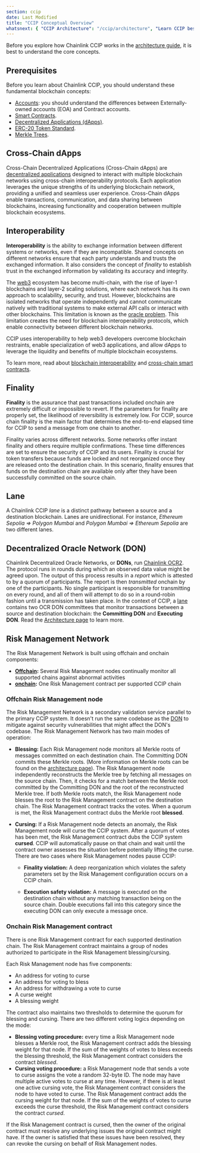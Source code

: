 ```yaml
---
section: ccip
date: Last Modified
title: "CCIP Conceptual Overview"
whatsnext: { "CCIP Architecture": "/ccip/architecture", "Learn CCIP best practices": "/ccip/best-practices" }
---
```


Before you explore how Chainlink CCIP works in the [architecture guide](/ccip/architecture), it is best to understand the core concepts.

## Prerequisites

Before you learn about Chainlink CCIP, you should understand these fundamental blockchain concepts:

- [Accounts](https://ethereum.org/en/developers/docs/accounts/): you should understand the differences between Externally-owned accounts (EOA) and Contract accounts.
- [Smart Contracts](https://ethereum.org/en/developers/docs/smart-contracts/).
- [Decentralized Applications (dApps)](https://ethereum.org/en/developers/docs/dapps/).
- [ERC-20 Token Standard](https://ethereum.org/en/developers/docs/standards/tokens/erc-20/).
- [Merkle Trees](https://ethereum.org/en/developers/tutorials/merkle-proofs-for-offline-data-integrity/).

## Cross-Chain dApps

Cross-Chain Decentralized Applications (Cross-Chain dApps) are [decentralized applications](https://ethereum.org/en/developers/docs/dapps/) designed to interact with multiple blockchain networks using cross-chain interoperability protocols. Each application leverages the unique strengths of its underlying blockchain network, providing a unified and seamless user experience. Cross-Chain dApps enable transactions, communication, and data sharing between blockchains, increasing functionality and cooperation between multiple blockchain ecosystems.

## Interoperability

**Interoperability** is the ability to exchange information between different systems or networks, even if they are incompatible. Shared concepts on different networks ensure that each party understands and trusts the exchanged information. It also considers the concept of _finality_ to establish trust in the exchanged information by validating its accuracy and integrity.

The [web3](https://chain.link/education/web3) ecosystem has become multi-chain, with the rise of layer-1 blockchains and layer-2 scaling solutions, where each network has its own approach to scalability, security, and trust. However, blockchains are isolated networks that operate independently and cannot communicate natively with traditional systems to make external API calls or interact with other blockchains. This limitation is known as the [oracle problem](https://blog.chain.link/what-is-the-blockchain-oracle-problem/). This limitation creates the need for blockchain interoperability protocols, which enable connectivity between different blockchain networks.

CCIP uses interoperability to help web3 developers overcome blockchain restraints, enable specialization of web3 applications, and allow dApps to leverage the liquidity and benefits of multiple blockchain ecosystems.

To learn more, read about [blockchain interoperability](https://chain.link/education-hub/blockchain-interoperability) and [cross-chain smart contracts](https://chain.link/education-hub/cross-chain-smart-contracts).

## Finality

**Finality** is the assurance that past transactions included onchain are extremely difficult or impossible to revert. If the parameters for finality are properly set, the likelihood of reversibility is extremely low. For CCIP, source chain finality is the main factor that determines the end-to-end elapsed time for CCIP to send a message from one chain to another.

Finality varies across different networks. Some networks offer instant finality and others require multiple confirmations. These time differences are set to ensure the security of CCIP and its users. Finality is crucial for token transfers because funds are locked and not reorganized once they are released onto the destination chain. In this scenario, finality ensures that funds on the destination chain are available only after they have been successfully committed on the source chain.

## Lane

A Chainlink CCIP _lane_ is a distinct pathway between a source and a destination blockchain. Lanes are unidirectional. For instance, _Ethereum Sepolia => Polygon Mumbai_ and _Polygon Mumbai => Ethereum Sepolia_ are two different lanes.

## Decentralized Oracle Network (DON)

Chainlink Decentralized Oracle Networks, or **DONs**, run [Chainlink OCR2](/architecture-overview/off-chain-reporting). The protocol runs in rounds during which an observed data value might be agreed upon. The output of this process results in a _report_ which is attested to by a quorum of participants. The report is then _transmitted_ onchain by one of the participants. No single participant is responsible for transmitting on every round, and all of them will attempt to do so in a round-robin fashion until a transmission has taken place. In the context of CCIP, a [lane](#lane) contains two OCR DON committees that monitor transactions between a source and destination blockchain: the **Committing DON** and **Executing DON**. Read the [Architecture page](/ccip/architecture) to learn more.

## Risk Management Network

The Risk Management Network is built using offchain and onchain components:

- **[Offchain](#offchain-risk-management-node):** Several Risk Management nodes continually monitor all supported chains against abnormal activities
- **[onchain](#onchain-risk-management-contract):** One Risk Management contract per supported CCIP chain

### Offchain Risk Management node

The Risk Management Network is a secondary validation service parallel to the primary CCIP system. It doesn't run the same codebase as the [DON](#decentralized-oracle-network-don) to mitigate against security vulnerabilities that might affect the DON's codebase.
The Risk Management Network has two main modes of operation:

- **Blessing:** Each Risk Management node monitors all Merkle roots of messages committed on each destination chain. The Committing DON commits these Merkle roots. (More information on Merkle roots can be found on the [architecture page](/ccip/architecture)). The Risk Management node independently reconstructs the Merkle tree by fetching all messages on the source chain. Then, it checks for a match between the Merkle root committed by the Committing DON and the root of the reconstructed Merkle tree. If both Merkle roots match, the Risk Management node blesses the root to the Risk Management contract on the destination chain. The Risk Management contract tracks the votes. When a quorum is met, the Risk Management contract dubs the Merkle root **blessed**.

- **Cursing:** If a Risk Management node detects an anomaly, the Risk Management node will curse the CCIP system. After a quorum of votes has been met, the Risk Management contract dubs the CCIP system **cursed**. CCIP will automatically pause on that chain and wait until the contract owner assesses the situation before potentially lifting the curse. There are two cases where Risk Management nodes pause CCIP:

  - **Finality violation:** A deep reorganization which violates the safety parameters set by the Risk Management configuration occurs on a CCIP chain.

  - **Execution safety violation:** A message is executed on the destination chain without any matching transaction being on the source chain. Double executions fall into this category since the executing DON can only execute a message once.

### Onchain Risk Management contract

There is one Risk Management contract for each supported destination chain. The Risk Management contract maintains a group of nodes authorized to participate in the Risk Management blessing/cursing.

Each Risk Management node has five components:

- An address for voting to curse
- An address for voting to bless
- An address for withdrawing a vote to curse
- A curse weight
- A blessing weight

The contract also maintains two thresholds to determine the quorum for blessing and cursing. There are two different voting logics depending on the mode:

- **Blessing voting procedure:** every time a Risk Management node blesses a Merkle root, the Risk Management contract adds the blessing weight for that node. If the sum of the weights of votes to bless exceeds the blessing threshold, the Risk Management contract considers the contract _blessed_.
- **Cursing voting procedure:** a Risk Management node that sends a vote to curse assigns the vote a random 32-byte ID. The node may have multiple active votes to curse at any time. However, if there is at least one active cursing vote, the Risk Management contract considers the node to have voted to curse. The Risk Management contract adds the cursing weight for that node. If the sum of the weights of votes to curse exceeds the curse threshold, the Risk Management contract considers the contract _cursed_.

If the Risk Management contract is cursed, then the owner of the original contract must resolve any underlying issues the original contract might have. If the owner is satisfied that these issues have been resolved, they can revoke the cursing on behalf of Risk Management nodes.
